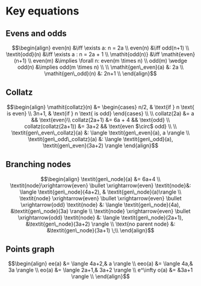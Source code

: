 # Key equations

## Evens and odds

$$\begin{align}
even(n) &\iff \exists a: n = 2a \\
even(n) &\iff odd(n+1) \\
\textit{odd}(n) &\iff \exists a : n = 2a + 1 \\
\mathit{odd(n)} &\iff \mathit{even}(n+1) \\
even(m) &\implies \forall n: even(m \times n) \\
odd(m) \wedge odd(n) &\implies odd(m \times n) \\
\\
\mathit{gen\_even}(a) &: 2a \\
\mathit{gen\_odd}(n) &: 2n+1 \\
\end{align}$$

## Collatz

$$\begin{align}
\mathit{collatz}(n) &= \begin{cases}
n/2, & \text{if } n \text{ is even} \\
3n+1, & \text{if } n \text{ is odd}
\end{cases} \\
\\
collatz(2a) &= a && \text{even}\\
collatz(2a+1) &= 6a + 4 && \text{odd} \\
collatz(collatz(2a+1)) &= 3a+2 && \text{even $\circ$ odd} \\
\\
\textit{gen\_even\_collatz}(a) &: \langle \textit{gen\_even}(a), a \rangle \\
\textit{gen\_odd\_collatz}(a) &: \langle \textit{gen\_odd}(a), \textit{gen\_even}(3a+2) \rangle
\end{align}$$

## Branching nodes

$$\begin{align}
\textit{gen\_node}(a) &= 6a+4 \\
\textit{node}\xrightarrow{even} \bullet \xrightarrow{even} \textit{node}&: \langle \textit{gen\_node}(4a+2), & \textit{gen\_node}(a)\rangle \\
\textit{node} \xrightarrow{even} \bullet \xrightarrow{even} \bullet \xrightarrow{odd} \textit{node} &: \langle \textit{gen\_node}(4a), &\textit{gen\_node}(3a) \rangle \\
\textit{node} \xrightarrow{even} \bullet \xrightarrow{odd} \textit{node} &: \langle \textit{gen\_node}(2a+1), &\textit{gen\_node}(3a+2) \rangle \\
\text{no parent node} &: &\textit{gen\_node}(3a+1) \;\\
\end{align}$$

## Points graph

$$\begin{align}
ee(a) &= \langle 4a+2,& a \rangle \\
eeo(a) &= \langle 4a,& 3a \rangle \\
eo(a) &= \langle 2a+1,& 3a+2 \rangle \\
e^\infty o(a) &= &3a+1 \rangle \\
\end{align}$$
